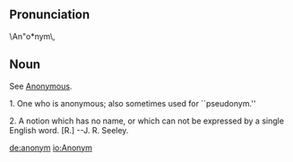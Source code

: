 ==Pronunciation == 	
\An"o*nym\,

== Noun ==
See [[Anonymous]].

1. One who is anonymous; also sometimes used for ``pseudonym.''

2. A notion which has no name, or which can not be expressed by a single English word. [R.] --J. R. Seeley.

[[de:anonym]]
[[io:Anonym]]